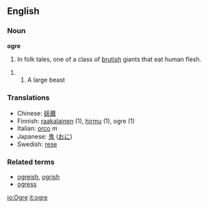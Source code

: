 ==English==
===Noun===
'''ogre'''

#In folk tales, one of a class of [[brutish]] giants that eat human flesh.

##A large beast

=== Translations ===
*Chinese: [[妖魔]]
*Finnish: [[raakalainen]] (1), [[hirmu]] (1), ogre (1)
*Italian: [[orco]] ''m''
*Japanese: [[鬼]] ([[おに]])
*Swedish: [[rese]]

===Related terms===
*[[ogreish]], [[ogrish]]
*[[ogress]]

[[io:Ogre]]
[[it:ogre]]